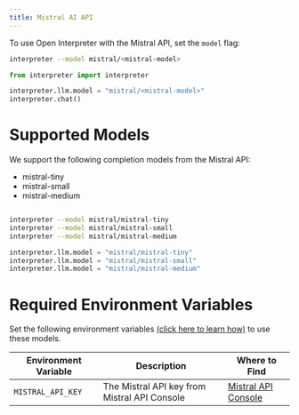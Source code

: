 ```yaml
---
title: Mistral AI API
---
```


To use Open Interpreter with the Mistral API, set the `model` flag:

<CodeGroup>

```bash Terminal
interpreter --model mistral/<mistral-model>
```

```python Python
from interpreter import interpreter

interpreter.llm.model = "mistral/<mistral-model>"
interpreter.chat()
```

</CodeGroup>

# Supported Models

We support the following completion models from the Mistral API:

- mistral-tiny
- mistral-small
- mistral-medium

<CodeGroup>

```bash Terminal

interpreter --model mistral/mistral-tiny
interpreter --model mistral/mistral-small
interpreter --model mistral/mistral-medium
```

```python Python
interpreter.llm.model = "mistral/mistral-tiny"
interpreter.llm.model = "mistral/mistral-small"
interpreter.llm.model = "mistral/mistral-medium"
```

</CodeGroup>

# Required Environment Variables

Set the following environment variables [(click here to learn how)](https://chat.openai.com/share/1062cdd8-62a1-4aa8-8ec9-eca45645971a) to use these models.

| Environment Variable | Description                                  | Where to Find                                      |
| -------------------- | -------------------------------------------- | -------------------------------------------------- |
| `MISTRAL_API_KEY`    | The Mistral API key from Mistral API Console | [Mistral API Console](https://console.mistral.ai/user/api-keys/) |
